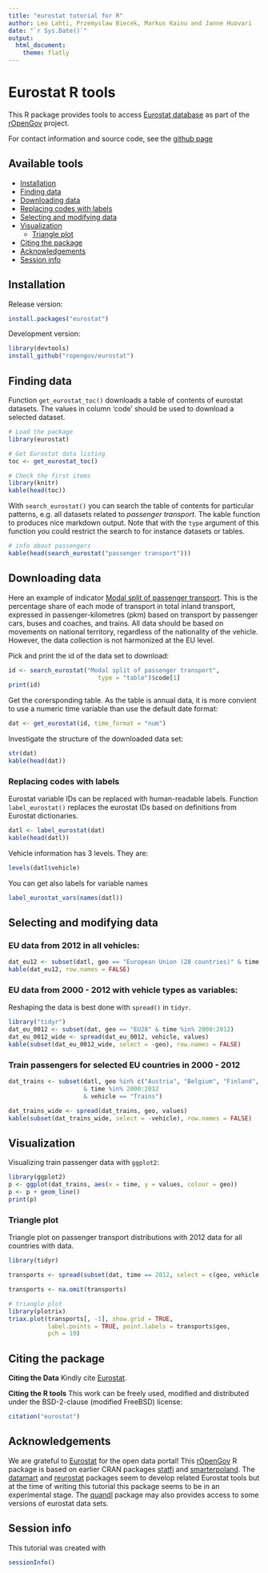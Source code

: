 ```yaml
---
title: "eurostat tutorial for R"
author: Leo Lahti, Przemyslaw Biecek, Markus Kainu and Janne Huovari
date: "`r Sys.Date()`"
output:
  html_document:
    theme: flatly
---
```

<!--
%\VignetteEngine{knitr::rmarkdown}
%\VignetteIndexEntry{eurostat Markdown Vignette}
%\usepackage[utf8]{inputenc}
-->


Eurostat R tools
===========

This R package provides tools to access 
[Eurostat database](http://ec.europa.eu/eurostat/) 
as part of the [rOpenGov](http://ropengov.github.io) project.

For contact information and source code, see the [github page](https://github.com/rOpenGov/eurostat)

## Available tools

 * [Installation](#installation)  
 * [Finding data](#search)  
 * [Downloading data](#download)  
 * [Replacing codes with labels](#labeling)  
 * [Selecting and modifying data](#select)  
 * [Visualization](#visualization)  
   * [Triangle plot](#triangle)  
 * [Citing the package](#citing)  
 * [Acknowledgements](#acknowledgements)  
 * [Session info](#session)  


## <a name="installation"></a>Installation

Release version:

```r
install.packages("eurostat")
```

Development version:

```r
library(devtools)
install_github("ropengov/eurostat")
```

## <a name="search"></a>Finding data

Function `get_eurostat_toc()` downloads a table of contents of eurostat datasets. The values in column 'code' should be used to download a selected dataset.

```r
# Load the package
library(eurostat)

# Get Eurostat data listing
toc <- get_eurostat_toc()

# Check the first items
library(knitr)
kable(head(toc))
```

With `search_eurostat()` you can search the table of contents for particular patterns, e.g. all datasets related to *passenger transport*. The kable function to produces nice markdown output. Note that with the `type` argument of this function you could restrict the search to for instance datasets or tables.

```r
# info about passengers
kable(head(search_eurostat("passenger transport")))
```

## <a name="download"></a>Downloading data 

Here an example of indicator [Modal split of passenger transport](http://ec.europa.eu/eurostat/tgm/table.do?tab=table&init=1&plugin=1&language=en&pcode=tsdtr210). This is the percentage share of each mode of transport in total inland transport, expressed in passenger-kilometres (pkm) based on transport by passenger cars, buses and coaches, and trains. All data should be based on movements on national territory, regardless of the nationality of the vehicle. However, the data collection is not harmonized at the EU level. 

Pick and print the id of the data set to download: 
```r
id <- search_eurostat("Modal split of passenger transport", 
        	             type = "table")$code[1]
print(id)
```

Get the corersponding table. As the table is annual data, it is more
convient to use a numeric time variable than use the default date format:

```r
dat <- get_eurostat(id, time_format = "num")
```

Investigate the structure of the downloaded data set:
```r
str(dat)
kable(head(dat))
```

### <a name="labeling"></a>Replacing codes with labels

Eurostat variable IDs can be replaced with human-readable labels.
Function `label_eurostat()` replaces the eurostat IDs based on
definitions from Eurostat dictionaries.

```r
datl <- label_eurostat(dat)
kable(head(datl))
```

Vehicle information has 3 levels. They are:
```r
levels(datl$vehicle)
```

You can get also labels for variable names
```r

label_eurostat_vars(names(datl))
```


## <a name="select"></a>Selecting and modifying data

### EU data from 2012 in all vehicles:

```r
dat_eu12 <- subset(datl, geo == "European Union (28 countries)" & time == 2012)
kable(dat_eu12, row.names = FALSE)
```

### EU data from 2000 - 2012 with vehicle types as variables:

Reshaping the data is best done with `spread()` in `tidyr`.
```r
library("tidyr")
dat_eu_0012 <- subset(dat, geo == "EU28" & time %in% 2000:2012)
dat_eu_0012_wide <- spread(dat_eu_0012, vehicle, values)
kable(subset(dat_eu_0012_wide, select = -geo), row.names = FALSE)
```

### Train passengers for selected EU countries in 2000 - 2012

```r
dat_trains <- subset(datl, geo %in% c("Austria", "Belgium", "Finland", "Sweden")
                     & time %in% 2000:2012 
                     & vehicle == "Trains")

dat_trains_wide <- spread(dat_trains, geo, values) 
kable(subset(dat_trains_wide, select = -vehicle), row.names = FALSE)
```



## <a name="visualization"></a>Visualization

Visualizing train passenger data with `ggplot2`:

```r
library(ggplot2)
p <- ggplot(dat_trains, aes(x = time, y = values, colour = geo)) 
p <- p + geom_line()
print(p)
```

### <a name="triangle"></a>Triangle plot

Triangle plot on passenger transport distributions with 2012 data for all countries with data.

```r
library(tidyr)

transports <- spread(subset(dat, time == 2012, select = c(geo, vehicle, values)), vehicle, values)

transports <- na.omit(transports)

# triangle plot
library(plotrix)
triax.plot(transports[, -1], show.grid = TRUE, 
           label.points = TRUE, point.labels = transports$geo, 
           pch = 19)
```


## <a name="citing"></a>Citing the package

**Citing the Data** Kindly cite [Eurostat](http://ec.europa.eu/eurostat/). 

**Citing the R tools** This work can be freely used, modified and
distributed under the BSD-2-clause (modified FreeBSD) license:

```r
citation("eurostat")
```

## <a name="acknowledgements"></a>Acknowledgements

We are grateful to [Eurostat](http://ec.europa.eu/eurostat/) for the open data portal! This [rOpenGov](http://ropengov.github.io) R package is based on earlier CRAN packages [statfi](http://cran.r-project.org/web/packages/statfi/index.html) and [smarterpoland](http://cran.r-project.org/web/packages/SmarterPoland/index.html). The [datamart](http://cran.r-project.org/web/packages/datamart/index.html) and [reurostat](https://github.com/Tungurahua/reurostat) packages seem to develop related Eurostat tools but at the time of writing this tutorial this package seems to be in an experimental stage. The [quandl](http://cran.r-project.org/web/packages/Quandl/index.html) package may also provides access to some versions of eurostat data sets. 




## <a name="session"></a>Session info

This tutorial was created with

```r
sessionInfo()
```
